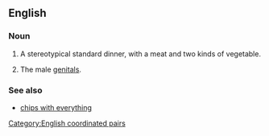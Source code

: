 ==English==

===Noun===
{{en-plural noun}}

# {{lb|en|British|Ireland|colloquial}} A stereotypical standard dinner, with a meat and two kinds of vegetable.
# {{lb|en|British|slang}} The male [[genitals]].

===See also===
* [[chips with everything]]

[[Category:English coordinated pairs]]